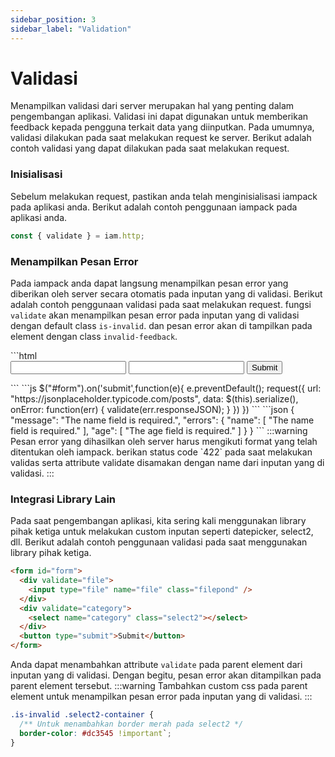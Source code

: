 ```yaml
---
sidebar_position: 3
sidebar_label: "Validation"
---
```


# Validasi

Menampilkan validasi dari server merupakan hal yang penting dalam pengembangan aplikasi. Validasi ini dapat digunakan untuk memberikan feedback kepada pengguna terkait data yang diinputkan. Pada umumnya, validasi dilakukan pada saat melakukan request ke server. Berikut adalah contoh validasi yang dapat dilakukan pada saat melakukan request.

### Inisialisasi

Sebelum melakukan request, pastikan anda telah menginisialisasi iampack pada aplikasi anda. Berikut adalah contoh penggunaan iampack pada aplikasi anda.

```js
const { validate } = iam.http;
```

### Menampilkan Pesan Error

Pada iampack anda dapat langsung menampilkan pesan error yang diberikan oleh server secara otomatis pada inputan yang di validasi. Berikut adalah contoh penggunaan validasi pada saat melakukan request. fungsi `validate` akan menampilkan pesan error pada inputan yang di validasi dengan default class `is-invalid`. dan pesan error akan di tampilkan pada element dengan class `invalid-feedback`.


<Tabs>
  <TabItem value="html" label="HTML" default>
    ```html
    <form id="form">
        <input type="text" name="name" validate="name">
        <input type="text" name="age" validate="age">
        <button type="submit">Submit</button>
    </form>
    ```
  </TabItem>
  <TabItem value="javascript" label="JS">
    ```js
    $("#form").on('submit',function(e){
        e.preventDefault();
        request({
            url: "https://jsonplaceholder.typicode.com/posts",
            data: $(this).serialize(),
            onError: function(err) {
                validate(err.responseJSON);
            }
        })
    })
    ```
  </TabItem>
  <TabItem value="response" label="Response Error">
    ```json
    {
        "message": "The name field is required.",
        "errors": {
            "name": [
                "The name field is required."
            ],
            "age": [
                "The age field is required."
            ]
        }
    }
    ```
  </TabItem>
</Tabs>
:::warning
Pesan error yang dihasilkan oleh server harus mengikuti format yang telah ditentukan oleh iampack. berikan status code `422` pada saat melakukan validas serta attribute validate disamakan dengan name dari inputan yang di validasi.
:::

### Integrasi Library Lain

Pada saat pengembangan aplikasi, kita sering kali menggunakan library pihak ketiga untuk melakukan custom inputan seperti datepicker, select2, dll. Berikut adalah contoh penggunaan validasi pada saat menggunakan library pihak ketiga.

```html
<form id="form">
  <div validate="file">
    <input type="file" name="file" class="filepond" />
  </div>
  <div validate="category">
    <select name="category" class="select2"></select>
  </div>
  <button type="submit">Submit</button>
</form>
```

Anda dapat menambahkan attribute `validate` pada parent element dari inputan yang di validasi. Dengan begitu, pesan error akan ditampilkan pada parent element tersebut.
:::warning
Tambahkan custom css pada parent element untuk menampilkan pesan error pada inputan yang di validasi.
:::

```css
.is-invalid .select2-container {
  /** Untuk menambahkan border merah pada select2 */
  border-color: #dc3545 !important`;
}
```
